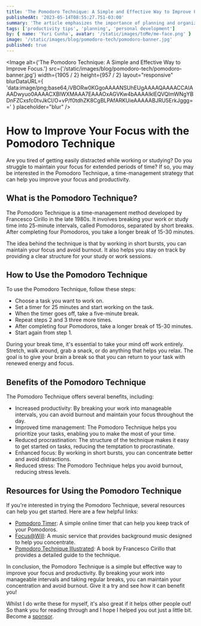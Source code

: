 ```yaml
---
title: 'The Pomodoro Technique: A Simple and Effective Way to Improve Focus.'
publishedAt: '2023-05-14T08:55:27.751-03:00'
summary: 'The article emphasizes the importance of planning and organization to achieve productivity and success in both work and personal life. It also provides references to related resources for further reading.'
tags: ['productivity tips', 'planning', 'personal development']
by: { name: 'Yuri Cunha', avatar: '/static/images/toMe/me-face.png' }
image: '/static/images/blog/pomodoro-tech/pomodoro-banner.jpg'
published: true
---
```


<Image
  alt={'The Pomodoro Technique: A Simple and Effective Way to Improve Focus.'}
  src={'/static/images/blog/pomodoro-tech/pomodoro-banner.jpg'}
  width={1905 / 2}
  height={957 / 2}
  layout="responsive"
  blurDataURL={
    'data:image/png;base64,iVBORw0KGgoAAAANSUhEUgAAAAQAAAACCAIAAADwyuo0AAAACXBIWXMAAA7EAAAOxAGVKw4bAAAAIklEQVQImWNgYBDnFZCxsfc0tvJkCI/O+vP/f0tdhZK8CgBLPAfARKUieAAAAABJRU5ErkJggg=='
  }
  placeholder="blur"
/>

# How to Improve Your Focus with the Pomodoro Technique

Are you tired of getting easily distracted while working or studying? Do you struggle to maintain your focus for extended periods of time? If so, you may be interested in the Pomodoro Technique, a time-management strategy that can help you improve your focus and productivity.

## What is the Pomodoro Technique?

The Pomodoro Technique is a time-management method developed by Francesco Cirillo in the late 1980s. It involves breaking your work or study time into 25-minute intervals, called Pomodoros, separated by short breaks. After completing four Pomodoros, you take a longer break of 15-30 minutes.

The idea behind the technique is that by working in short bursts, you can maintain your focus and avoid burnout. It also helps you stay on track by providing a clear structure for your study or work sessions.

## How to Use the Pomodoro Technique

To use the Pomodoro Technique, follow these steps:

- Choose a task you want to work on.
- Set a timer for 25 minutes and start working on the task.
- When the timer goes off, take a five-minute break.
- Repeat steps 2 and 3 three more times.
- After completing four Pomodoros, take a longer break of 15-30 minutes.
- Start again from step 1.

During your break time, it's essential to take your mind off work entirely. Stretch, walk around, grab a snack, or do anything that helps you relax. The goal is to give your brain a break so that you can return to your task with renewed energy and focus.

## Benefits of the Pomodoro Technique

The Pomodoro Technique offers several benefits, including:

- Increased productivity: By breaking your work into manageable intervals, you can avoid burnout and maintain your focus throughout the day.
- Improved time management: The Pomodoro Technique helps you prioritize your tasks, enabling you to make the most of your time.
- Reduced procrastination: The structure of the technique makes it easy to get started on tasks, reducing the temptation to procrastinate.
- Enhanced focus: By working in short bursts, you can concentrate better and avoid distractions.
- Reduced stress: The Pomodoro Technique helps you avoid burnout, reducing stress levels.

## Resources for Using the Pomodoro Technique

If you're interested in trying the Pomodoro Technique, several resources can help you get started. Here are a few helpful links:

- [Pomodoro Timer](https://tomato-timer.com/): A simple online timer that can help you keep track of your Pomodoros.
- [Focus@Will](https://www.focusatwill.com/): A music service that provides background music designed to help you concentrate.
- [Pomodoro Technique Illustrated](https://www.amazon.com/Pomodoro-Technique-Illustrated-Pragmatic-Life/dp/1934356506): A book by Francesco Cirillo that provides a detailed guide to the technique.

In conclusion, the Pomodoro Technique is a simple but effective way to improve your focus and productivity. By breaking your work into manageable intervals and taking regular breaks, you can maintain your concentration and avoid burnout. Give it a try and see how it can benefit you!

<Aside type={'positive'} title={'Thank you very much for reading!'}>
  Whilst I do write these for myself, it's also great if it helps other people
  out! So thank you for reading through and I hope I helped you out just a
  little bit. Become a
  <a href="https://github.com/sponsors/isyuricunha"> sponsor</a>.
</Aside>
